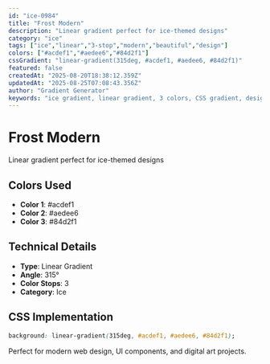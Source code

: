 ```yaml
---
id: "ice-0984"
title: "Frost Modern"
description: "Linear gradient perfect for ice-themed designs"
category: "ice"
tags: ["ice","linear","3-stop","modern","beautiful","design"]
colors: ["#acdef1","#aedee6","#84d2f1"]
cssGradient: "linear-gradient(315deg, #acdef1, #aedee6, #84d2f1)"
featured: false
createdAt: "2025-08-20T18:38:12.359Z"
updatedAt: "2025-08-25T07:08:43.356Z"
author: "Gradient Generator"
keywords: "ice gradient, linear gradient, 3 colors, CSS gradient, design, #acdef1, #aedee6, #84d2f1"
---
```


# Frost Modern

Linear gradient perfect for ice-themed designs

## Colors Used
- **Color 1**: #acdef1
- **Color 2**: #aedee6
- **Color 3**: #84d2f1

## Technical Details
- **Type**: Linear Gradient
- **Angle**: 315°
- **Color Stops**: 3
- **Category**: Ice

## CSS Implementation
```css
background: linear-gradient(315deg, #acdef1, #aedee6, #84d2f1);
```

Perfect for modern web design, UI components, and digital art projects.
